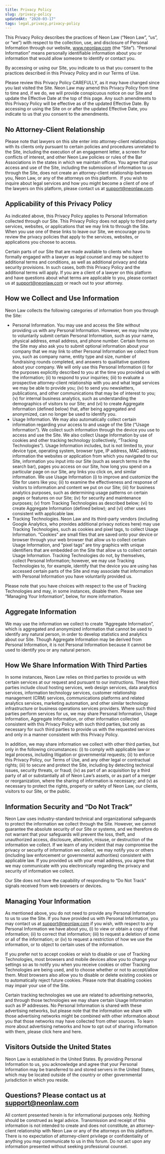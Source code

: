 ```yaml
---
title: Privacy Policy
slug: /privacy-policy
updatedAt: "2020-03-17"
tags: legal,privacy,privacy-policy
---
```


This Privacy Policy describes the practices of Neon Law (“Neon Law”, “us”, or
“we”) with respect to the collection, use, and disclosure of Personal
Information through our website, www.neonlaw.com (the “Site”). “Personal
Information” means personally identifiable information about you or
information that would allow someone to identify or contact you.

By accessing or using our Site, you indicate to us that you consent to the
practices described in this Privacy Policy and in our Terms of Use.

Please review this Privacy Policy CAREFULLY, as it may have changed since you
last visited the Site. Neon Law may amend this Privacy Policy from time to time
and, if we do, we will provide conspicuous notice on our Site and update the
Effective Date at the top of this page. Any such amendments to this Privacy
Policy will be effective as of the updated Effective Date. By accessing or
using the Site on or after the updated Effective Date, you indicate to us
that you consent to the amendments.

## No Attorney-Client Relationship
Please note that lawyers on this site enter into attorney-client
relationships with its clients only pursuant to certain policies and
procedures unrelated to the Site, including the execution of an engagement
letter, a screen for conflicts of interest, and other Neon Law policies or
rules of the Bar Associations in the states in which we maintain offices. You
agree that your access and use of the Site, including the submission of
information to us through the Site, does not create an attorney-client
relationship between you, Neon Law, or any of the attorneys on this platform.
‍
If you wish to inquire about legal services and how you might become a client
of one of the lawyers on this platform, please contact us at
support@neonlaw.com.

## Applicability of this Privacy Policy

As indicated above, this Privacy Policy applies to Personal Information
collected through our Site. This Privacy Policy does not apply to third party
services, websites, or applications that we may link to through the Site.
When you use one of these links to leave our Site, we encourage you to review
the privacy policies that apply to the services, websites, or applications
you choose to access.

Certain parts of our Site that are made available to clients who have
formally engaged with a lawyer as legal counsel and may be subject to
additional terms and conditions, as well as additional privacy and data
security provisions. In such cases, both this Privacy Policy and the
additional terms will apply. If you are a client of a lawyer on this platform
and have questions about what terms are applicable to you, please contact us
at support@neonlaw.com or reach out to your attorney.

## How we Collect and Use Information

Neon Law collects the following categories of information from you through the
Site:

* Personal Information. You may use and access the Site without providing us
  with any Personal Information. However, we may invite you to voluntarily
  submit certain Personal Information, such as your name, physical address,
  email address, and phone number. Certain forms on the Site may also ask you
  to submit optional information about your company that we may link to other
  Personal Information we collect from you, such as company name, entity type
  and size, number of fundraising rounds completed, and answers to qualitative
  questions about your company. We will only use this Personal Information (i)
  for the purposes explicitly described to you at the time you provided us with
  the information; (ii) to respond to your inquiries; (iii) to evaluate a
  prospective attorney-client relationship with you and what legal services we
  may be able to provide you; (iv) to send you newsletters, publications, and
  other communications that may be of interest to you; (v) for internal
  business analytics, such as understanding the demographics of visitors to our
  Site; and (vi) to create Aggregate Information (defined below) that, after
  being aggregated and anonymized, can no longer be used to identify you.
* Usage Information. We may also automatically collect certain information
  regarding your access to and usage of the Site (“Usage Information”). We
  collect such information through the device you use to access and use the
  Site. We also collect Usage Information by use of cookies and other tracking
  technology (collectively, “Tracking Technologies”). Usage Information
  includes, but is not limited to, your device type, operating system, browser
  type, IP address, MAC address, information the websites or application from
  which you navigated to our Site, information you input into our Site (such as
  search terms in the search bar), pages you access on our Site, how long you
  spend on a particular page on our Site, any links you click on, and similar
  information. We use Usage Information (i) to improve and customize the Site
  for users like you; (ii) to examine the effectiveness and response of
  visitors to information and content we put on our Site; (iii) for business
  analytics purposes, such as determining usage patterns on certain pages or
  features on our Site; (iv) for security and maintenance purposes; (v) from
  Tracking Technologies as described below; (vi) to create Aggregate
  Information (defined below); and (vi) other uses consistent with applicable
  law.
* Tracking Technologies. Neon Law and its third-party vendors (including Google
  Analytics, who provides additional privacy notices here) may use Tracking
  Technologies, such as cookies and pixel tags, to collect Usage Information.
  “Cookies” are small files that are saved onto your device or browser through
  your web browser that allow us to collect certain Usage Information, and
  “pixel tags” are tiny graphics with unique identifiers that are embedded on
  the Site that allow us to collect certain Usage Information. Tracking
  Technologies do not, by themselves, collect Personal Information; however, we
  may use Tracking Technologies to, for example, identify that the device you
  are using has accessed certain parts of the Site and may associate that
  information with Personal Information you have voluntarily provided us.

Please note that you have choices with respect to the use of Tracking
Technologies and may, in some instances, disable them. Please see “Managing
Your Information”, below, for more information.
‍
## Aggregate Information

We may use the information we collect to create “Aggregate Information”,
which is aggregated and anonymized information that cannot be used to
identify any natural person, in order to develop statistics and analytics
about our Site. Though Aggregate Information may be derived from Personal
Information, it is not Personal Information because it cannot be used to
identify you or any natural person.

## How We Share Information With Third Parties

In some instances, Neon Law relies on third parties to provide us with
certain services at our request and pursuant to our instructions. These third
parties include cloud hosting services, web design services, data analytics
services, information technology services, customer relationship management
(CRM) services, communications platforms and related analytics services,
marketing automation, and other similar technology infrastructure or business
operations services providers. Where such third parties perform services for
us, we may share Personal Information, Usage Information, Aggregate
Information, or other information collected consistent with this Privacy
Policy with such third parties, but only as necessary for such third parties
to provide us with the requested services and only in a manner consistent
with this Privacy Policy.

In addition, we may share information we collect with other third parties,
but only in the following circumstances: (i) to comply with applicable law or
legal process, including litigation or governmental requests; (ii) to enforce
this Privacy Policy, our Terms of Use, and any other legal or contractual
rights; (iii) to secure and protect the Site, including by detecting
technical issues, security threats, or fraud; (iv) as part of an acquisition
by a third party of all or substantially all of Neon Law’s assets, or as part
of a merger or reorganization, where the sharing of information is necessary;
and (v) as necessary to protect the rights, property or safety of Neon Law, our
clients, visitors to our Site, or the public.

## Information Security and “Do Not Track”
Neon Law uses industry-standard technical and organizational safeguards to
protect the information we collect through the Site. However, we cannot
guarantee the absolute security of our Site or systems, and we therefore do
not warrant that your safeguards will prevent the loss, theft, and
unauthorized access, disclosure, alteration, misuse, or destruction of the
information we collect. If we learn of any incident that may compromise the
privacy or security of information we collect, we may notify you or others
(including law enforcement or governmental authorities) consistent with
applicable law. If you provided us with your email address, you agree that we
may communicate with you electronically regarding the privacy and security of
information we collect.

Our Site does not have the capability of responding to “Do Not Track” signals
received from web browsers or devices.

## Managing Your Information
As mentioned above, you do not need to provide any Personal Information to us
to use the Site. If you have provided us with Personal Information, you may
contact us at support@neonlaw.com if you wish, with respect to any Personal
Information we have about you, (i) to view or obtain a copy of that
information; (ii) to correct that information; (iii) to request a deletion of
some or all of the information; or (iv) to request a restriction of how we
use the information, or to object to certain uses of the information.

If you prefer not to accept cookies or wish to disable or use of Tracking
Technologies, most browsers and mobile devices allow you to change your
settings so as to notify you when you receive cookies or other Tracking
Technologies are being used, and to choose whether or not to accept/allow
them. Most browsers also allow you to disable or delete existing cookies or
to automatically reject future cookies. Please note that disabling cookies
may impair your use of the Site.

Certain tracking technologies we use are related to advertising networks, and
through those technologies we may share certain Usage Information such as IP
addresses. No Personal Information is shared with these advertising networks,
but please note that the information we share with those advertising networks
might be combined with other information about you that those networks may
have collected from other sources. To learn more about advertising networks
and how to opt out of sharing information with them, please click here and
here.

## Visitors Outside the United States
Neon Law is established in the United States. By providing Personal
Information to us, you acknowledge and agree that your Personal Information
may be transferred to and stored servers in the United States, which may be
located outside of the country or other governmental jurisdiction in which
you reside.

## Questions? Please contact us at support@neonlaw.com

All content presented herein is for informational purposes only. Nothing
should be construed as legal advice. Transmission and receipt of this
information is not intended to create and does not constitute, an
attorney-client relationship with Neon Law or any of the attorneys on this
platform. There is no expectation of attorney-client privilege or
confidentiality of anything you may communicate to us in this forum. Do not
act upon any information presented without seeking professional counsel.
